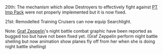 20th: The mechanism which allow Destroyers to effectively fight against [[PT Imp Pack]] were not properly implemented but it is now fixed.

21st: Remodelled Training Cruisers can now equip Searchlight.

Note: [[Graf Zeppelin]]'s night battle combat graphic have been reported as bugged too but have not been fixed yet. (Graf Zeppelin perform night battle shelling but now animation show planes fly off from her when she is doing night battle shelling)   <ac_metadata title="Fall 2015 Event Live Update: 20th, 21st November" related_topics="Recent Updates|PT Imp Pack|Fall 2015 Event|Kashima" notify_everyone="1448022356"> </ac_metadata>